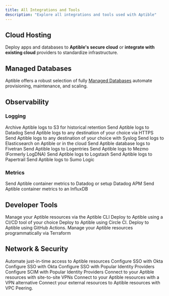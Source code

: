```yaml
---
title: All Integrations and Tools
description: "Explore all integrations and tools used with Aptible"
---
```


## Cloud Hosting

Deploy apps and databases to **Aptible's secure cloud** or **integrate with existing cloud** providers to standardize infrastructure.

<CloudsSnippet />

## Managed Databases

Aptible offers a robust selection of fully [Managed Databases](https://www.aptible.com/docs/databases) automate provisioning, maintenance, and scaling.

<DatabasesSnippet />

## Observability

### Logging

<CardGroup cols={4}>
  <Card title="Amazon S3" icon="aws" href="https://www.aptible.com/docs/s3-log-archives">
    Archive Aptible logs to S3 for historical retention
  </Card>

  <Card title="Datadog" href="https://www.aptible.com/docs/datadog" img="/images/Datadog.png">
    Send Aptible logs to Datadog
  </Card>

  <Card title="Custom - HTTPS" href="https://www.aptible.com/docs/https-log-drains" img="/images/HTTPS.png">
    Send Aptible logs to any destination of your choice via HTTPS
  </Card>

  <Card title="Custom - Syslog" href="https://www.aptible.com/docs/syslog-log-drains" img="/images/Syslog.png">
    Send Aptible logs to any destination of your choice with Syslog
  </Card>

  <Card title="Elasticsearch" href="https://www.aptible.com/docs/elasticsearch-log-drains" img="/images/Elasticsearch.png">
    Send logs to Elasticsearch on Aptible or in the cloud
  </Card>

  <Card title="Fivetran" href="https://www.aptible.com/docs/connect-to-fivetran" img="/images/Fivetran.png">
    Send Aptible database logs to Fivetran
  </Card>

  <Card title="Logentries" img="/images/Logentries.png">
    Send Aptible logs to Logentries
  </Card>

  <Card title="Mezmo" href="https://www.aptible.com/docs/mezmo" img="/images/Mezmo.png">
    Send Aptible logs to Mezmo (Formerly LogDNA)
  </Card>

  <Card title="Logstash" img="/images/Logstash.png">
    Send Aptible logs to Logstash
  </Card>

  <Card title="Papertrail" href="https://www.aptible.com/docs/papertrail" img="/images/Papertrail.png">
    Send Aptible logs to Papertrail
  </Card>

  <Card title="Sumo Logic" href="https://www.aptible.com/docs/sumo-logic" img="/images/Sumologic.png">
    Send Aptible logs to Sumo Logic
  </Card>

  <Card title="Request new integration" icon="plus" href="https://portal.productboard.com/aptible/2-aptible-roadmap-portal/tabs/5-ideas/submit-idea" />
</CardGroup>

### Metrics

<CardGroup cols={4}>
  <Card title="Datadog" href="https://www.aptible.com/docs/datadog" img="/images/Datadog.png">
    Send Aptible container metrics to Datadog or setup Datadog APM
  </Card>

  <Card title="InfluxDB" href="https://www.aptible.com/docs/core-concepts/observability/metrics/metrics-drains/influxdb-metric-drain" img="/images/InfluxDB.png">
    Send Aptible container metrics to an InfluxDB
  </Card>

  <Card title="Request new integration" icon="plus" href="https://portal.productboard.com/aptible/2-aptible-roadmap-portal/tabs/5-ideas/submit-idea" />
</CardGroup>

## Developer Tools

<CardGroup cols={4}>
  <Card title="Aptible CLI" href="https://www.aptible.com/docs/cli">
    Manage your Aptible resources via the Aptible CLI
  </Card>

  <Card title="Custom CI/CD" icon="globe">
    Deploy to Aptible using a CI/CD tool of your choice
  </Card>

  <Card title="Circle CI" img="/images/CircleCI.png">
    Deploy to Aptible using Circle CI.
  </Card>

  <Card title="GitHub Actions" icon="github">
    Deploy to Aptible using GitHub Actions.
  </Card>

  <Card title="Terraform" href="https://www.aptible.com/docs/terraform" img="/images/Terraform.png">
    Manage your Aptible resources programmatically via Terraform
  </Card>

  <Card title="Request new integration" icon="plus" href="https://portal.productboard.com/aptible/2-aptible-roadmap-portal/tabs/5-ideas/submit-idea" />
</CardGroup>

## Network & Security

<CardGroup cols={4}>
  <Card title="Entitle" href="https://www.aptible.com/docs/entitle" img="/images/Entitle.png">
    Automate just-in-time access to Aptible resources
  </Card>

  <Card title="Google SSO" icon="google" href="https://www.aptible.com/docs/core-concepts/security-compliance/authentication/sso">
    Configure SSO with Okta
  </Card>

  <Card title="Okta" href="https://www.aptible.com/docs/core-concepts/security-compliance/authentication/sso" img="/images/Okta.png">
    Configure SSO with Okta
  </Card>

  <Card title="Single Sign-On (SAML)" href="https://www.aptible.com/docs/core-concepts/security-compliance/authentication/sso" img="/images/SSO_SCIM.png">
    Configure SSO with Popular Identity Providers
  </Card>

  <Card title="SCIM (Provisioning)" href="https://www.aptible.com/docs/core-concepts/security-compliance/authentication/scim" img="/images/SSO_SCIM.png">
    Configure SCIM with Popular Identity Providers
  </Card>

  <Card title="Site-to-site VPNs " href="https://www.aptible.com/docs/network-integrations" img="/images/VPNs.png">
    Connect to your Aptible resources with site-to-site VPNs
  </Card>

  <Card title="Twingate" href="https://www.aptible.com/docs/twingate" img="/images/Twingate.png">
    Connect to your Aptible resources with a VPN alternative
  </Card>

  <Card title="VPC Peering" icon="globe" href="https://www.aptible.com/docs/network-integrations">
    Connect your external resources to Aptible resources with VPC Peering.
  </Card>

  <Card title="Request new integration" icon="plus" href="https://portal.productboard.com/aptible/2-aptible-roadmap-portal/tabs/5-ideas/submit-idea" />
</CardGroup>